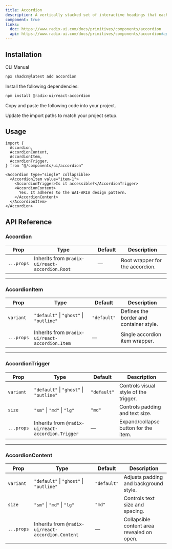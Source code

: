 ```yaml
---
title: Accordion
description: A vertically stacked set of interactive headings that each reveal a section of content.
component: true
links:
  doc: https://www.radix-ui.com/docs/primitives/components/accordion
  api: https://www.radix-ui.com/docs/primitives/components/accordion#api-reference
---
```


<ComponentPreview
  name="accordion-default"
  className="[&_.preview>[data-orientation=vertical]]:sm:max-w-[80%] **:[.preview]:min-h-[400px]"
  description="An accordion with three items"
  align="start"
/>

<ComponentPreview
  name="accordion-outline"
  className="[&_.preview>[data-orientation=vertical]]:sm:max-w-[80%] **:[.preview]:min-h-[400px]"
  description="An accordion with three items"
  align="start"
/>

<ComponentPreview
  name="accordion-ghost"
  className="[&_.preview>[data-orientation=vertical]]:sm:max-w-[80%] **:[.preview]:min-h-[400px]"
  description="An accordion with three items"
  align="start"
/>

<ComponentPreview
  name="accordion-01"
  className="[&_.preview>[data-orientation=vertical]]:sm:max-w-[80%] **:[.preview]:min-h-[400px]"
  description="An accordion with three items"
  align="start"
/>

<ComponentPreview
  name="accordion-02"
  className="[&_.preview>[data-orientation=vertical]]:sm:max-w-[80%] **:[.preview]:min-h-[400px]"
  description="An accordion with three items"
  align="start"
/>

<ComponentPreview
  name="accordion-03"
  className="[&_.preview>[data-orientation=vertical]]:sm:max-w-[80%] **:[.preview]:min-h-[400px]"
  description="An accordion with three items"
  align="start"
/>

<ComponentPreview
  name="accordion-04"
  className="[&_.preview>[data-orientation=vertical]]:sm:max-w-[80%] **:[.preview]:min-h-[400px]"
  description="An accordion with three items"
  align="start"
/>

<ComponentPreview
  name="accordion-05"
  className="[&_.preview>[data-orientation=vertical]]:sm:max-w-[80%] **:[.preview]:min-h-[400px]"
  description="An accordion with three items"
  align="start"
/>

<ComponentPreview
  name="accordion-06"
  className="[&_.preview>[data-orientation=vertical]]:sm:max-w-[80%] **:[.preview]:min-h-[400px]"
  description="An accordion with three items"
  align="start"
/>

<ComponentPreview
  name="accordion-07"
  className="[&_.preview>[data-orientation=vertical]]:sm:max-w-[80%] **:[.preview]:min-h-[400px]"
  description="An accordion with three items"
  align="start"
/>

## Installation

<CodeTabs>

<TabsList>
  <TabsTrigger value="cli">CLI</TabsTrigger>
  <TabsTrigger value="manual">Manual</TabsTrigger>
</TabsList>

<TabsContent value="cli">

```bash
npx shadcn@latest add accordion
```

</TabsContent>

<TabsContent value="manual">

<Steps>

<Step>Install the following dependencies:</Step>

```bash
npm install @radix-ui/react-accordion
```

<Step>Copy and paste the following code into your project.</Step>

<ComponentSource name="accordion" title="components/ui/accordion.tsx" />

<Step>Update the import paths to match your project setup.</Step>

</Steps>

</TabsContent>

</CodeTabs>

## Usage

```tsx showLineNumbers
import {
  Accordion,
  AccordionContent,
  AccordionItem,
  AccordionTrigger,
} from "@/components/ui/accordion"
```

```tsx showLineNumbers
<Accordion type="single" collapsible>
  <AccordionItem value="item-1">
    <AccordionTrigger>Is it accessible?</AccordionTrigger>
    <AccordionContent>
      Yes. It adheres to the WAI-ARIA design pattern.
    </AccordionContent>
  </AccordionItem>
</Accordion>
```

## API Reference

### Accordion

| Prop      | Type | Default | Description |
|-----------|------|---------|-------------|
| `...props` | Inherits from `@radix-ui/react-accordion.Root` | — | Root wrapper for the accordion. |

---

### AccordionItem

| Prop      | Type                                | Default   | Description |
|-----------|-------------------------------------|-----------|-------------|
| `variant` | `"default"` \| `"ghost"` \| `"outline"` | `"default"` | Defines the border and container style. |
| `...props` | Inherits from `@radix-ui/react-accordion.Item` | — | Single accordion item wrapper. |

---

### AccordionTrigger

| Prop      | Type                                | Default   | Description |
|-----------|-------------------------------------|-----------|-------------|
| `variant` | `"default"` \| `"ghost"` \| `"outline"` | `"default"` | Controls visual style of the trigger. |
| `size`    | `"sm"` \| `"md"` \| `"lg"`             | `"md"`      | Controls padding and text size. |
| `...props` | Inherits from `@radix-ui/react-accordion.Trigger` | — | Expand/collapse button for the item. |

---

### AccordionContent

| Prop      | Type                                | Default   | Description |
|-----------|-------------------------------------|-----------|-------------|
| `variant` | `"default"` \| `"ghost"` \| `"outline"` | `"default"` | Adjusts padding and background style. |
| `size`    | `"sm"` \| `"md"` \| `"lg"`             | `"md"`      | Controls text size and spacing. |
| `...props` | Inherits from `@radix-ui/react-accordion.Content` | — | Collapsible content area revealed on open. |

